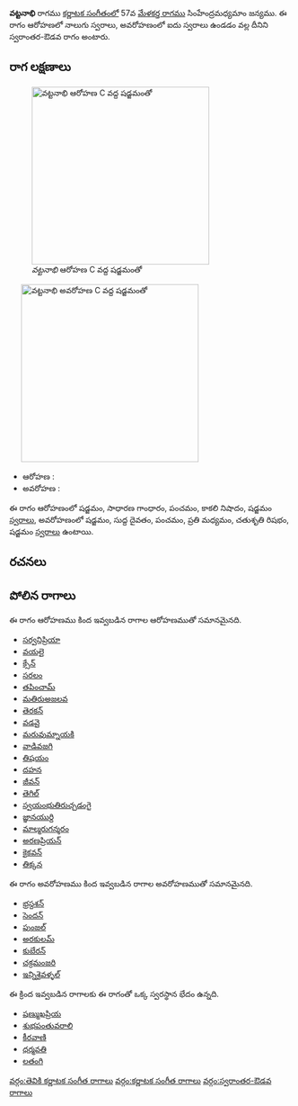 {{Infobox ragam
	| name          	= వట్టనాభి
	| synonym	    	= 
	| mela          	= 
	| chakra        	= 
	| janaka        	= 
	| type          	= స్వరాంతర-ఔడవ
	| arohanam      	= {{svaraC|S|G2|P|N3|S'}} 
	| avarohanam    	= {{svaraC|S'|D1|P|M2|R2|S}}
	| jeeva         	=
	| chhaya        	=
	| nyasa         	=
	| vishesha      	= 
	| equivalent  		= 
}}
{{కర్ణాటక సంగీత రాగాలు}}
'''వట్టనాభి''' రాగము [[కర్ణాటక సంగీతం]]లో 57వ [[మేళకర్త రాగము]] సింహేంద్రమధ్యమాం జన్యము.  ఈ రాగం ఆరోహణలో నాలుగు స్వరాలు, అవరోహణంలో ఐదు స్వరాలు ఉండడం వల్ల దీనిని స్వరాంతర-ఔడవ రాగం అంటారు.


==రాగ లక్షణాలు==
[[Image:vattanabhi_ar_kb2wiki.png|thumb|right|316px|''వట్టనాభి'' ఆరోహణ C వద్ద షడ్జమంతో]]
	[[Image:vattanabhi_av_kb2wiki.png|thumb|right|316px|''వట్టనాభి'' అవరోహణ C వద్ద షడ్జమంతో]]

* ఆరోహణ : {{svaraC|S|G2|P|N3|S'}} 
* అవరోహణ : {{svaraC|S'|D1|P|M2|R2|S}}

ఈ రాగం ఆరోహణంలో షడ్జమం, సాధారణ  గాంధారం, పంచమం, కాకలి  నిషాదం, షడ్జమం [[స్వరాలు]], అవరోహణంలో షడ్జమం, సుద్ద దైవతం, పంచమం, ప్రతి మధ్యమం, చతుశృతి రిషభం, షడ్జమం [[స్వరాలు]] ఉంటాయి.

==రచనలు==



==పోలిన రాగాలు==
ఈ రాగం ఆరోహణము కింద ఇవ్వబడిన రాగాల ఆరోహణముతో సమానమైనది.
* [[సర్వనిప్రియా]]
* [[ వయలై]]
* [[క్సేన్]]
* [[సరలం]]
* [[తపించామ్]]
* [[మతిరుఅజలవ]]
* [[తెరకన్]]
* [[వడవై]]
* [[మరువుమ్నాయకి]]
* [[వాడివజగి]]
* [[తిషయం]]
* [[దహన]]
* [[జీవన్]]
* [[తెగిల్]]
* [[స్వయంభుతిరుచ్చడంగై]]
* [[ జ్ఞానయుర్ది]]
* [[మాల్మరుగన్శరం]]
* [[అరణప్రియన్]]
* [[కైకవన్]]
* [[తిక్కన]]

ఈ రాగం అవరోహణము కింద ఇవ్వబడిన రాగాల అవరోహణముతో సమానమైనది.
* [[భ్రస్దశన్]]
* [[సెందన్]]
* [[పుంజల్]]
* [[అరకులమ్]]
* [[కుబేరన్]]
* [[ చక్రమంజరి]]
* [[ఇన్నిశైవళ్ళల్]]

ఈ క్రింద ఇవ్వబడిన రాగాలకు ఈ రాగంతో ఒక్క స్వరస్థాన భేదం ఉన్నది.
* [[షణ్ముఖప్రియ]]
* [[శుభపంతువరాలి]]
* [[కీరవాణి]]
* [[ధర్మవతి]]
* [[లతంగి]]



[[వర్గం:తెవికి కర్ణాటక సంగీత రాగాలు]]
[[వర్గం:కర్ణాటక సంగీత రాగాలు]]
[[వర్గం:స్వరాంతర-ఔడవ రాగాలు]]